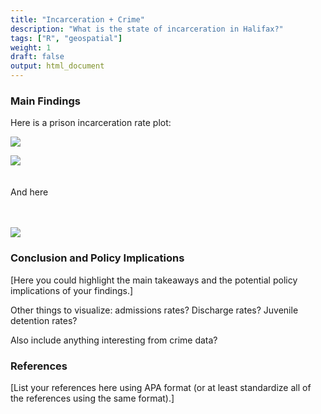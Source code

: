 ```yaml
---
title: "Incarceration + Crime"
description: "What is the state of incarceration in Halifax?"
tags: ["R", "geospatial"]
weight: 1
draft: false
output: html_document
---
```


### Main Findings 

Here is a prison incarceration rate plot:

![](/findings/incarceration_page_files/prison_incarceration_rate.png)



![](/findings/incarceration_page_files/jail_incarceration_rate.png)
<br><br><br>
And here
<br><br><br>

![](/findings/incarceration_page_files/race_incarceration_plot.png)

### Conclusion and Policy Implications 

[Here you could highlight the main takeaways and the potential policy implications of your findings.] 

Other things to visualize: admissions rates? Discharge rates? Juvenile detention rates?

Also include anything interesting from crime data?

### References 

[List your references here using APA format (or at least standardize all of the references using the same format).]

